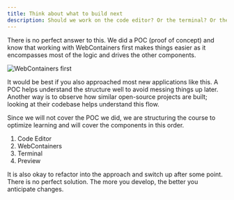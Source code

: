 ```yaml
---
title: Think about what to build next
description: Should we work on the code editor? Or the terminal? Or the preview? Or the WebContainer?
---
```


<VideoEmbed
  id="uA63G1pRchE"
  title="Stackpack | WebContainers API, Monaco Editor, XTerm | Sandpack Clone with React and TypeScript"
  startAt={915}
/>

There is no perfect answer to this. We did a POC (proof of concept) and know that working with WebContainers first makes things easier as it encompasses most of the logic and drives the other components.

![WebContainers first](./assets/thinking-on-what-to-build-next-1.webp)

It would be best if you also approached most new applications like this. A POC helps understand the structure well to avoid messing things up later. Another way is to observe how similar open-source projects are built; looking at their codebase helps understand this flow.

Since we will not cover the POC we did, we are structuring the course to optimize learning and will cover the components in this order.

1. Code Editor
2. WebContainers
3. Terminal
4. Preview

<Callout>
  It is also okay to refactor into the approach and switch up after some point.
  There is no perfect solution. The more you develop, the better you anticipate
  changes.
</Callout>
